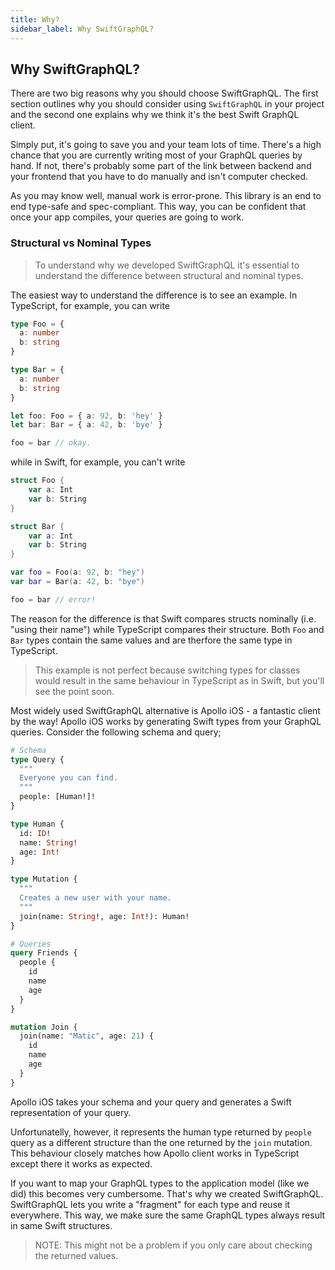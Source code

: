 ```yaml
---
title: Why?
sidebar_label: Why SwiftGraphQL?
---
```


## Why SwiftGraphQL?

There are two big reasons why you should choose SwiftGraphQL. The first section outlines why you should consider using `SwiftGraphQL` in your project and the second one explains why we think it's the best Swift GraphQL client.

Simply put, it's going to save you and your team lots of time. There's a high chance that you are currently writing most of your GraphQL queries by hand. If not, there's probably some part of the link between backend and your frontend that you have to do manually and isn't computer checked.

As you may know well, manual work is error-prone. This library is an end to end type-safe and spec-compliant. This way, you can be confident that once your app compiles, your queries are going to work.

### Structural vs Nominal Types

> To understand why we developed SwiftGraphQL it's essential to understand the difference between structural and nominal types.

The easiest way to understand the difference is to see an example. In TypeScript, for example, you can write

```ts
type Foo = {
  a: number
  b: string
}

type Bar = {
  a: number
  b: string
}

let foo: Foo = { a: 92, b: 'hey' }
let bar: Bar = { a: 42, b: 'bye' }

foo = bar // okay.
```

while in Swift, for example, you can't write

```swift
struct Foo {
	var a: Int
	var b: String
}

struct Bar {
	var a: Int
	var b: String
}

var foo = Foo(a: 92, b: "hey")
var bar = Bar(a: 42, b: "bye")

foo = bar // error!
```

The reason for the difference is that Swift compares structs nominally (i.e. "using their name") while TypeScript compares their structure. Both `Foo` and `Bar` types contain the same values and are therfore the same type in TypeScript.

> This example is not perfect because switching types for classes would result in the same behaviour in TypeScript as in Swift, but you'll see the point soon.

Most widely used SwiftGraphQL alternative is Apollo iOS - a fantastic client by the way! Apollo iOS works by generating Swift types from your GraphQL queries. Consider the following schema and query;

```graphql
# Schema
type Query {
  """
  Everyone you can find.
  """
  people: [Human!]!
}

type Human {
  id: ID!
  name: String!
  age: Int!
}

type Mutation {
  """
  Creates a new user with your name.
  """
  join(name: String!, age: Int!): Human!
}

# Queries
query Friends {
  people {
    id
    name
    age
  }
}

mutation Join {
  join(name: "Matic", age: 21) {
    id
    name
    age
  }
}
```

Apollo iOS takes your schema and your query and generates a Swift representation of your query.

Unfortunatelly, however, it represents the human type returned by `people` query as a different structure than the one returned by the `join` mutation. This behaviour closely matches how Apollo client works in TypeScript except there it works as expected.

If you want to map your GraphQL types to the application model (like we did) this becomes very cumbersome. That's why we created SwiftGraphQL. SwiftGraphQL lets you write a "fragment" for each type and reuse it everywhere. This way, we make sure the same GraphQL types always result in same Swift structures.

> NOTE: This might not be a problem if you only care about checking the returned values.

